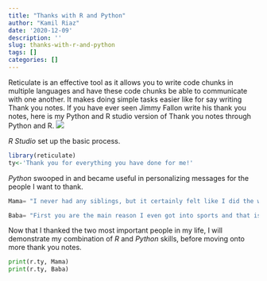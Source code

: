 ```yaml
---
title: "Thanks with R and Python"
author: "Kamil Riaz"
date: '2020-12-09'
description: ''
slug: thanks-with-r-and-python
tags: []
categories: []
---
```

Reticulate is an effective tool as it allows you to write code chunks in multiple languages and have these code chunks be able to communicate with one another. It makes doing simple tasks easier like for say writing Thank you notes. If you have ever seen Jimmy Fallon write his thank you notes, here is my Python and R studio version of Thank you notes through Python and R. 
![](/post/2020-12-10-r-and-phyton_files/ty.jpg)

*R Studio* set up the basic process.
```r
library(reticulate)
ty<-'Thank you for everything you have done for me!'

```

*Python* swooped in and became useful in personalizing messages for the people I want to thank.
```python
Mama= "I never had any siblings, but it certainly felt like I did the way we would argue at times. Going away to college was certainly a real shocker for the whole family since we are all so close, but I knew it would be the hardest for you. You have continued to be my support system, someone I can go to at any time, and willing to keep me fed no matter what city I was in. Lots of Love, Kamil!"

Baba= "First you are the main reason I even got into sports and that is such a big part of me. I have never been more scared then I was when I engraved the Astros score in the wooden side of the couch and you actually looked like you were going to kill me. That moment though always rings in my head becasue I realized I just wanted to show you I was into sports and liked to watch too. From there on out we have conitnued to watch every sport possible together and there is really no one else who I would watch sports and be superstitious with. Thanks for always being there and making me become the peson I am today. Lots of Love, Kamil!"
```

Now that I thanked the two most important people in my life, I will demonstrate my combination of *R* and *Python* skills, before moving onto more thank you notes.
```python
print(r.ty, Mama)
print(r.ty, Baba)
```